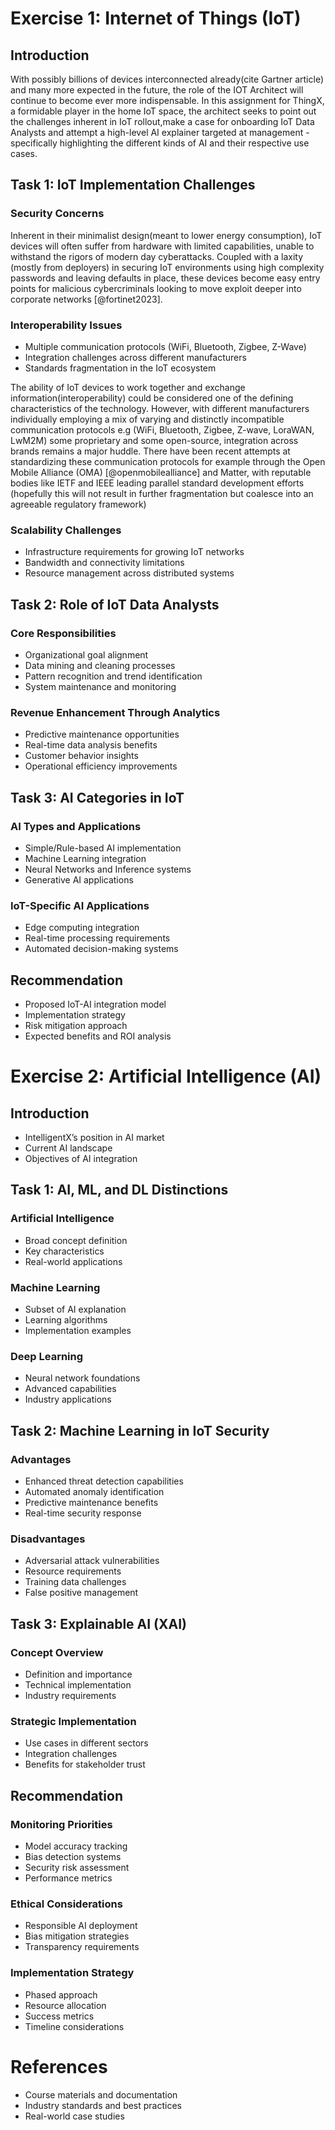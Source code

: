 # Exercise 1: Internet of Things (IoT)

## Introduction
With possibly billions of devices interconnected already(cite Gartner article) and many more expected in the future, the role of the IOT Architect will continue to become ever more indispensable. In this assignment for ThingX, a formidable player in the home IoT space, the architect seeks to point out the challenges inherent in IoT rollout,make a case for onboarding IoT Data Analysts and attempt a high-level AI explainer targeted at management - specifically highlighting the different kinds of AI and their respective use cases.

## Task 1: IoT Implementation Challenges

### Security Concerns
Inherent in their minimalist design(meant to lower energy consumption), IoT devices will often suffer from hardware with limited capabilities, unable to withstand the rigors of modern day cyberattacks. Coupled with a laxity (mostly from deployers) in securing IoT environments using high complexity passwords and leaving defaults in place, these devices become easy entry points for malicious cybercriminals looking to move exploit deeper into corporate networks \[@fortinet2023].


### Interoperability Issues
* Multiple communication protocols (WiFi, Bluetooth, Zigbee, Z-Wave)
* Integration challenges across different manufacturers
* Standards fragmentation in the IoT ecosystem

The ability of IoT devices to work together and exchange information(interoperability) could be considered one of the defining characteristics of the technology. However, with different manufacturers individually employing a mix of varying and distinctly incompatible communication protocols e.g (WiFi, Bluetooth, Zigbee, Z-wave, LoraWAN, LwM2M)
some proprietary and some open-source, integration across brands remains a major huddle. There have been recent attempts at standardizing these communication protocols for example through the Open Mobile Alliance (OMA) \[@openmobilealliance] and Matter, with reputable bodies like IETF and IEEE leading parallel standard development efforts (hopefully this will not result in further fragmentation but coalesce into an agreeable regulatory framework)

### Scalability Challenges
* Infrastructure requirements for growing IoT networks
* Bandwidth and connectivity limitations
* Resource management across distributed systems

## Task 2: Role of IoT Data Analysts

### Core Responsibilities
* Organizational goal alignment
* Data mining and cleaning processes
* Pattern recognition and trend identification
* System maintenance and monitoring

### Revenue Enhancement Through Analytics
* Predictive maintenance opportunities
* Real-time data analysis benefits
* Customer behavior insights
* Operational efficiency improvements

## Task 3: AI Categories in IoT

### AI Types and Applications
* Simple/Rule-based AI implementation
* Machine Learning integration
* Neural Networks and Inference systems
* Generative AI applications

### IoT-Specific AI Applications
* Edge computing integration
* Real-time processing requirements
* Automated decision-making systems

## Recommendation
* Proposed IoT-AI integration model
* Implementation strategy
* Risk mitigation approach
* Expected benefits and ROI analysis

# Exercise 2: Artificial Intelligence (AI)

## Introduction
* IntelligentX's position in AI market
* Current AI landscape
* Objectives of AI integration

## Task 1: AI, ML, and DL Distinctions

### Artificial Intelligence
* Broad concept definition
* Key characteristics
* Real-world applications

### Machine Learning
* Subset of AI explanation
* Learning algorithms
* Implementation examples

### Deep Learning
* Neural network foundations
* Advanced capabilities
* Industry applications

## Task 2: Machine Learning in IoT Security

### Advantages
* Enhanced threat detection capabilities
* Automated anomaly identification
* Predictive maintenance benefits
* Real-time security response

### Disadvantages
* Adversarial attack vulnerabilities
* Resource requirements
* Training data challenges
* False positive management

## Task 3: Explainable AI (XAI)

### Concept Overview
* Definition and importance
* Technical implementation
* Industry requirements

### Strategic Implementation
* Use cases in different sectors
* Integration challenges
* Benefits for stakeholder trust

## Recommendation

### Monitoring Priorities
* Model accuracy tracking
* Bias detection systems
* Security risk assessment
* Performance metrics

### Ethical Considerations
* Responsible AI deployment
* Bias mitigation strategies
* Transparency requirements

### Implementation Strategy
* Phased approach
* Resource allocation
* Success metrics
* Timeline considerations

# References
* Course materials and documentation
* Industry standards and best practices
* Real-world case studies